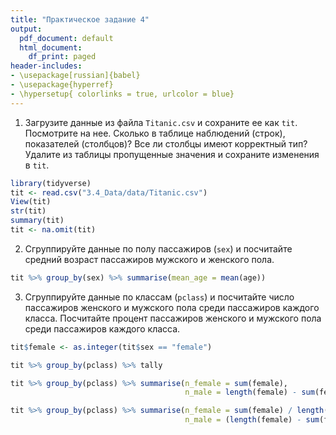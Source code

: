 ```yaml
---
title: "Практическое задание 4"
output:
  pdf_document: default
  html_document:
    df_print: paged
header-includes:
- \usepackage[russian]{babel}
- \usepackage{hyperref}
- \hypersetup{ colorlinks = true, urlcolor = blue}
---
```


1. Загрузите данные из файла `Titanic.csv` и сохраните ее как `tit`. Посмотрите на нее. Сколько в таблице наблюдений (строк), показателей (столбцов)? Все ли столбцы имеют корректный тип? Удалите из таблицы пропущенные значения и сохраните изменения в `tit`.
```r
library(tidyverse)
tit <- read.csv("3.4_Data/data/Titanic.csv")
View(tit)
str(tit)
summary(tit)
tit <- na.omit(tit)
```



2. Сгруппируйте данные по полу пассажиров (`sex`) и посчитайте средний возраст пассажиров мужского и женского пола.
```r
tit %>% group_by(sex) %>% summarise(mean_age = mean(age))
```



3. Сгруппируйте данные по классам (`pclass`) и посчитайте число пассажиров женского и мужского пола среди пассажиров каждого класса. Посчитайте процент пассажиров женского и мужского пола среди пассажиров каждого класса. 
```r
tit$female <- as.integer(tit$sex == "female")

tit %>% group_by(pclass) %>% tally

tit %>% group_by(pclass) %>% summarise(n_female = sum(female),
                                       n_male = length(female) - sum(female))

tit %>% group_by(pclass) %>% summarise(n_female = sum(female) / length(female) * 100, 
                                       n_male = (length(female) - sum(female)) / length(female) * 100)
```


